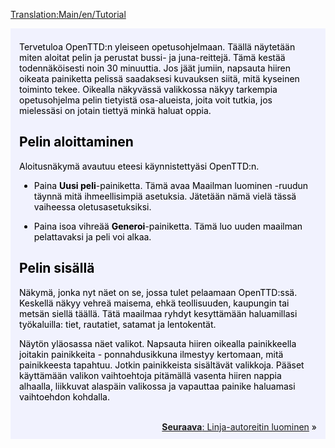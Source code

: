 [[Translation:Main/en/Tutorial]]{{en/-}}
{{en/Tabs|5|1
|Opetusohjelma/Fi|1. Aloittaminen<!--
-->|Opetusohjelma/Bussit/Fi|2. Linja-autot<!--
-->|Opetusohjelma/Junat/Fi|3. Junat<!--
-->|Opetusohjelma/Lentokoneet/Fi|4. Lentokoneet<!--
-->|Opetusohjelma/Yhteenveto/Fi|5. Yhteenveto}}
<div style="padding:.5em 1em 1em 1em; border-top:none; background-color:#f1f2fe; color:#000;">
{{fi/Tutorial}}
Tervetuloa OpenTTD:n yleiseen opetusohjelmaan. Täällä näytetään miten aloitat pelin ja perustat bussi- ja juna-reittejä. Tämä kestää todennäköisesti noin 30 minuuttia. Jos jäät jumiin, napsauta hiiren oikeata painiketta pelissä saadaksesi kuvauksen siitä, mitä kyseinen toiminto tekee. Oikealla näkyvässä valikkossa näkyy tarkempia opetusohjelma pelin tietyistä osa-alueista, joita voit tutkia, jos mielessäsi on jotain tiettyä minkä haluat oppia.

==Pelin aloittaminen==
{{en/Phototable|[[File:fi/Main menu new game.png|Aloitusnäkymä]]|OpenTTD:n aloitusnäkymä|center}}
Aloitusnäkymä avautuu eteesi käynnistettyäsi OpenTTD:n.

*Paina '''Uusi peli'''-painiketta. Tämä avaa Maailman luominen -ruudun täynnä mitä ihmeellisimpiä asetuksia. Jätetään nämä vielä tässä vaiheessa oletusasetuksiksi.
{{en/Phototable|[[File:fi/Worldgenerationdialog.png|Maailman luominen-ruutu]]|Maailman luominen -ruutu. Neljä kuvaa ylhäällä kuvaavat eri ilmastoja, joissa voit pelata. Jätetään kaikki valinnat niin, kuin ne olivat vielä tässä opetusohjelmassa.|center}}

*Paina isoa vihreää '''Generoi'''-painiketta. Tämä luo uuden maailman pelattavaksi ja peli voi alkaa.

==Pelin sisällä==
{{en/Phototable|[[File:fi/Aftergamestart.png|320px]]|Justo al empezar un nuevo juego.|right}}
Näkymä, jonka nyt näet on se, jossa tulet pelaamaan OpenTTD:ssä. Keskellä näkyy vehreä maisema, ehkä teollisuuden, kaupungin tai metsän siellä täällä. Tätä maailmaa ryhdyt kesyttämään haluamillasi työkaluilla: tiet, rautatiet, satamat ja lentokentät.

Näytön yläosassa näet valikot. Napsauta hiiren oikealla painikkeella joitakin painikkeita - ponnahdusikkuna ilmestyy kertomaan, mitä painikkeesta tapahtuu. Jotkin painikkeista sisältävät valikkoja. Pääset käyttämään valikon vaihtoehtoja pitämällä vasenta hiiren nappia alhaalla, liikkuvat alaspäin valikossa ja vapauttaa painike haluamasi vaihtoehdon kohdalla.

<br style="clear:both;">
<span style="float: right">[[Main/fi/Opetusohjelma/Bussit|'''Seuraava''': Linja-autoreitin luominen]] &raquo;</span>
</div>